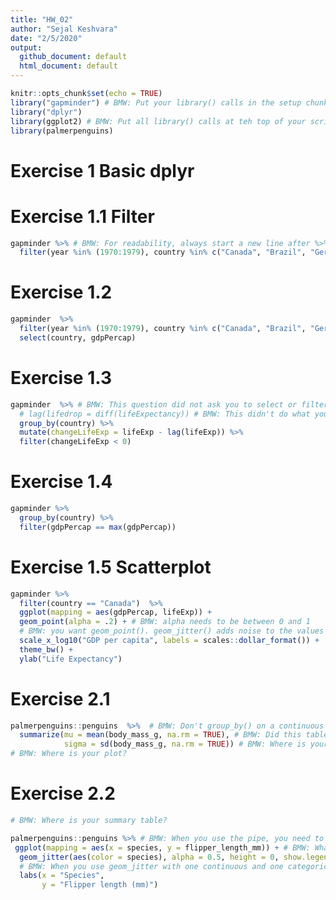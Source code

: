 ```yaml
---
title: "HW_02"
author: "Sejal Keshvara"
date: "2/5/2020"
output: 
  github_document: default
  html_document: default
---
```


<!-- BMW: Please knit your document twice. Once to html and once to github_document. -->

```r
knitr::opts_chunk$set(echo = TRUE)
library("gapminder") # BMW: Put your library() calls in the setup chunk.
library("dplyr")
library(ggplot2) # BMW: Put all library() calls at teh top of your script. You only need to library() a pacakge once.
library(palmerpenguins)
```

# Exercise 1 Basic dplyr

# Exercise 1.1 Filter

```r
gapminder %>% # BMW: For readability, always start a new line after %>% 
  filter(year %in% (1970:1979), country %in% c("Canada", "Brazil", "Germany"))
```

# Exercise 1.2

```r
gapminder  %>% 
  filter(year %in% (1970:1979), country %in% c("Canada", "Brazil", "Germany"))  %>% 
  select(country, gdpPercap)
```

# Exercise 1.3

<!-- BMW: In markdown, you need a blank line after a paragraph. A single line break is ignored. -->

```r
gapminder  %>% # BMW: This question did not ask you to select or filter on teh conditions from 1.1/1.2
  # lag(lifedrop = diff(lifeExpectancy)) # BMW: This didn't do what you wanted it too. Did you look at the output and see if it was correct?
  group_by(country) %>% 
  mutate(changeLifeExp = lifeExp - lag(lifeExp)) %>% 
  filter(changeLifeExp < 0)
```

# Exercise 1.4 

```r
gapminder %>%
  group_by(country) %>%
  filter(gdpPercap == max(gdpPercap))
```

<!-- BMW: Great job! -->

# Exercise 1.5 Scatterplot

```r
gapminder %>%
  filter(country == "Canada")  %>%
  ggplot(mapping = aes(gdpPercap, lifeExp)) +
  geom_point(alpha = .2) + # BMW: alpha needs to be between 0 and 1
  # BMW: you want geom_point(). geom_jitter() adds noise to the values (useful to reduce overplotting) but you don't want that here.
  scale_x_log10("GDP per capita", labels = scales::dollar_format()) +
  theme_bw() +
  ylab("Life Expectancy")
```

# Exercise 2.1

```r
palmerpenguins::penguins  %>%  # BMW: Don't group_by() on a continuous variable or it will make a separate group for each unique value
  summarize(mu = mean(body_mass_g, na.rm = TRUE), # BMW: Did this table come out like you wanted it to? It came out with 95 rows (one for each value of bodymass). Be sure that you check your code to be sure it produces the output you expect.
            sigma = sd(body_mass_g, na.rm = TRUE)) # BMW: Where is your second variable?  
# BMW: Where is your plot?
```

# Exercise 2.2

```r
# BMW: Where is your summary table? 

palmerpenguins::penguins %>% # BMW: When you use the pipe, you need to omit the first argument from the next function. That is what the pipe inserts.
 ggplot(mapping = aes(x = species, y = flipper_length_mm)) + # BMW: What was that df thing?
  geom_jitter(aes(color = species), alpha = 0.5, height = 0, show.legend = FALSE) + # BMW: You were missing a + at the end of this line
  # BMW: When you use geom_jitter with one continuous and one categorical variable, you want to avoid adding noise on the axis with the continous variable. You do that here by specifying height = 0 
  labs(x = "Species",
       y = "Flipper length (mm)")
```
